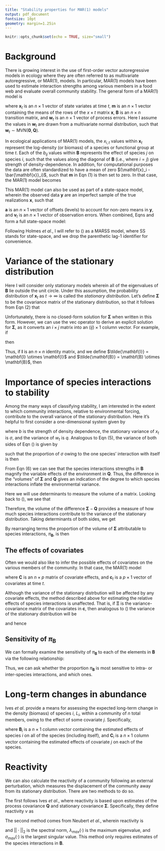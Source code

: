 ```yaml
---
title: "Stability properties for MAR(1) models"
output: pdf_document
fontsize: 10pt
geometry: margin=1.25in
---
```


```r
knitr::opts_chunk$set(echo = TRUE, size="small")
```

\begin{center}
  \begin{Large}
  \textbf{Mark D. Scheuerell} \\
  \end{Large}
  \text{U.S. Geological Survey} \\
  \text{Washington Cooperative Fish and Wildlife Research Unit} \\
  \text{School of Aquatic and Fishery Sciences} \\
  \text{University of Washington} \\
  \text{Seattle, WA USA} \\
  \text{scheuerl@uw.edu}
\end{center}

# Background

There is growing interest in the use of first-order vector autoregressive models in ecology where they are often referred to as multivariate autoregressive, or MAR(1), models\footnote{Ives AR $et \ al$. (2003) $Ecol~Monogr$ 73:301–330}. In particular, MAR(1) models have been used to estimate interaction strengths among various members in a food web and evaluate overall community stability. The general form of a MAR(1) model is

\begin{equation} \label{eq1}
  \mathbf{x}_t = \mathbf{m} + \mathbf{B} (\mathbf{x}_{t-1} - \mathbf{m}) + \mathbf{w}_t,
\end{equation}

where $\mathbf{x}_t$ is an $n \times 1$ vector of state variates at time $t$, $\mathbf{m}$ is an $n \times 1$ vector containing the means of the rows of the $x \times t$ matrix $\mathbf{x}$, $\mathbf{B}$ is an $n \times n$ transition matrix, and $\mathbf{w}_t$ is an $n \times 1$ vector of process errors. Here I assume the values in $\mathbf{w}_t$ are drawn from a multivariate normal distribution, such that $\mathbf{w}_t \sim \text{MVN}(\mathbf{0}, \mathbf{Q})$.

In ecological applications of MAR(1) models, the $x_{i,t}$ values within $\mathbf{x}_t$ represent the log-density (or biomass) of a species or functional group at time $t$. Each of the $b_{ij}$ values within $\mathbf{B}$ represents the effect of species $j$ on species $i$, such that the values along the diagonal of $\mathbf{B}$ (i.e., where $i = j$) give strength of density-dependence. In addition, for computational purposes the data are often standardized to have a mean of zero $(\mathbf{x}_i - \bar{\mathbf{x}}_i)$, such that $\mathbf{m}$ in Eqn (1) is then set to zero. In that case, the MAR(1) model becomes

\begin{equation} \label{eq2}
    \mathbf{x}_t = \mathbf{B} \mathbf{x}_{t-1} + \mathbf{w}_t
\end{equation}
    
This MAR(1) model can also be used as part of a state-space model, wherein the observed data $\mathbf{y}$ are an imperfect sample of the true realizations $\mathbf{x}$, such that

\begin{equation} \label{eq3}
  \mathbf{y}_t = \mathbf{x}_t + \mathbf{a} + \mathbf{v}_t,
\end{equation}

$\mathbf{a}$ is an $n \times 1$ vector of offsets (levels) to account for non-zero means in $\mathbf{y}$, and $\mathbf{v}_t$ is an $n \times 1$ vector of observation errors. When combined, Eqns \eqref{eq1} and \eqref{eq3} form a full state-space model:

\begin{equation} \label{eq4}
  \begin{gathered}
    \mathbf{x}_t = \mathbf{B} \mathbf{x}_{t-1} + \mathbf{w}_t \\
    \mathbf{y}_t = \mathbf{x}_t + \mathbf{a} + \mathbf{v}_t
  \end{gathered}
\end{equation}

Following Holmes $et~al$.\footnote{Holmes EE $et~al$. (2012) $The~R~Journal$ 4:11-19}, I will refer to (\ref{eq4}) as a MARSS model, where SS stands for state-space, and we drop the parenthetic lag-1 identifier for convenience.

# Variance of the stationary distribution

Here I will consider only stationary models wherein all of the eigenvalues of $\mathbf{B}$ lie outside the unit circle. Under this assumption, the probability distribution of $\mathbf{x}_t$ as $t \rightarrow \infty$ is called the *stationary distribution*. Let's define $\mathbf{\Sigma}$ to be the covariance matrix of the stationary distribution, so that it follows from Eqn (2) that  

\begin{equation} \label{eq5}
\mathbf{\Sigma} = \mathbf{B} \mathbf{\Sigma} \mathbf{B}^\top + \mathbf{Q}.
\end{equation}

Unfortunately, there is no closed-form solution for $\mathbf{\Sigma}$ when written in this form. However, we can use the $\text{vec}$ operator to derive an explicit solution for $\mathbf{\Sigma}$, as it converts an $i \times j$ matrix into an $(ij) \times 1$ column vector. For example, if

\begin{equation*}
\mathbf{M} = 
\begin{bmatrix}
    1 & 3 \\
    2 & 4
\end{bmatrix},
\end{equation*}

then

\begin{equation*}
\text{vec}(\mathbf{M}) = 
\begin{bmatrix}
    1 \\
    2 \\
    3 \\
    4 
\end{bmatrix}.
\end{equation*}

Thus, if $\mathbf{I}$ is an $n \times n$ identity matrix, and we define $\tilde{\mathbf{I}} = \mathbf{I} \otimes \mathbf{I}$ and $\tilde{\mathbf{B}} = \mathbf{B} \otimes \mathbf{B}$, then

\begin{equation} \label{eq8}
\text{vec}(\mathbf{\Sigma}) = (\tilde{\mathbf{I}} - \tilde{\mathbf{B}})^{-1} \text{vec}(\mathbf{Q}).
\end{equation}

# Importance of species interactions to stability

Among the many ways of classifying stability, I am interested in the extent to which community interactions, relative to environmental forcing, contribute to the overall variance of the stationary distribution. Here it's helpful to first consider a one-dimensional system given by

\begin{equation} \label{eq9}
x_t = b x_{t-1} + w_t
\end{equation}

where $b$ is the strength of density dependence, the stationary variance of $x_t$ is $\sigma$, and the variance of $w_t$ is $q$. Analogous to Eqn (5), the variance of both sides of Eqn (\ref{eq9}) is given by

\begin{equation} \label{eq10a}
\sigma = b^2 \sigma + q
\end{equation}

such that the proportion of $\sigma$ owing to the one species' interaction with itself is then

\begin{equation} \label{eq10}
\frac{\sigma - q}{\sigma} = b^2.
\end{equation}


From Eqn (6) we can see that the species interactions strengths in $\mathbf{B}$ magnify the variable effects of the environment in $\mathbf{Q}$. Thus, the difference in the "volumes" of $\mathbf{\Sigma}$ and $\mathbf{Q}$ gives an indication of the degree to which species interactions inflate the environmental variance.

Here we will use determinants to measure the volume of a matrix. Looking back to (\ref{eq5}), we see that

\begin{align}
\mathbf{\Sigma} &= \mathbf{B} \mathbf{\Sigma} \mathbf{B}^\top + \mathbf{Q}, \nonumber \\
\mathbf{\Sigma} - \mathbf{Q} &= \mathbf{B} \mathbf{\Sigma} \mathbf{B}^\top. \label{eq9}
\end{align}

Therefore, the volume of the difference $\mathbf{\Sigma} - \mathbf{Q}$ provides a measure of how much species interactions contribute to the variance of the stationary distribution. Taking determinants of both sides, we get

\begin{align*}
\text{det}(\mathbf{\Sigma} - \mathbf{Q}) &= \text{det}(\mathbf{B} \mathbf{\Sigma} \mathbf{B}^\top) \\
 &= \text{det}(\mathbf{B}) \text{det}(\mathbf{\Sigma}) \text{det}(\mathbf{B}^\top) \\
 &= \text{det}(\mathbf{B}) \text{det}(\mathbf{\Sigma}) \text{det}(\mathbf{B}).
\end{align*}

By rearranging terms the proportion of the volume of $\mathbf{\Sigma}$ attributable to species interactions, $\pi_\mathbf{B}$, is then

\begin{equation} \label{eq11}
\pi_\mathbf{B}  = \frac{\text{det}(\mathbf{\Sigma} - \mathbf{Q})}{\text{det}(\mathbf{\Sigma})} = \text{det}(\mathbf{B})^2.
\end{equation}

## The effects of covariates

Often we would also like to infer the possible effects of covariates on the various members of the community. In that case, the MAR(1) model

\begin{equation} \label{eq2}
\mathbf{x}_t = \mathbf{B} \mathbf{x}_{t-1} + \mathbf{C} \mathbf{c}_t + \mathbf{w}_t, \\
\end{equation}

where $\mathbf{C}$ is an $n \times p$ matrix of covariate effects, and $\mathbf{c}_t$ is a $p \times 1$ vector of covariates at time $t$.

Although the variance of the stationary distrbution will be affected by any covariate effects, the method described above for estimating the relative effects of species interactions is unaffected. That is, if $\mathbf{\Xi}$ is the variance-covariance matrix of the covariates in $\mathbf{c}$, then analogous to (\ref{eq9}) the variance of the stationary distribution will be

\begin{equation}
\mathbf{\Sigma} = \mathbf{B} \mathbf{\Sigma} \mathbf{B}^\top + \mathbf{C} \mathbf{\Xi} \mathbf{C}^\top + \mathbf{Q}, \\
\end{equation}

and hence

\begin{align*}
\mathbf{\Sigma} - \mathbf{C} \mathbf{\Xi} \mathbf{C}^\top - \mathbf{Q} &= \mathbf{B} \mathbf{\Sigma} \mathbf{B}^\top \\
\text{det}(\mathbf{\Sigma} - \mathbf{C} \mathbf{\Xi} \mathbf{C}^\top - \mathbf{Q}) &= \text{det}(\mathbf{B} \mathbf{\Sigma} \mathbf{B}^\top) \\
\frac{\text{det}(\mathbf{\Sigma} - \mathbf{C} \mathbf{\Xi} \mathbf{C}^\top - \mathbf{Q})}{\text{det}(\mathbf{\Sigma})} &= \text{det}(\mathbf{B})^2.
\end{align*}

## Sensitivity of $\pi_\mathbf{B}$

We can formally examine the sensitivity of $\pi_\mathbf{B}$ to each of the elements in $\mathbf{B}$ via the following relationship:

\begin{align*}
\left[ \frac{\partial \pi_\mathbf{B}}{\partial \mathbf{B}} \right]_{ij} &= \left[ \frac{\partial \text{det}(\mathbf{B})^2}{\partial \mathbf{B}} \right]_{ij} \\
 &= \left[ 2 ~ \text{det}(\mathbf{B})^2 (\mathbf{B}^{-1})^\top \right]_{ij}.
\end{align*}

Thus, we can ask whether the proportion $\pi_\mathbf{B}$ is most sensitive to intra- or inter-species interactions, and which ones.

# Long-term changes in abundance

Ives $et~al$.\footnote{Ives AR $et~al$. (1999) $Ecology$ 80:1405–1421} provide a means for assessing the expected long-term change in the density (biomass) of species $i$, $L_i$, within a community of $n$ total members, owing to the effect of some covariate $j$. Specifically,

\begin{equation}
L_i = \frac{\text{det}(\mathbf{B}_1 \dots \mathbf{B}_{i-1} \mathbf{C}_j \mathbf{B}_{i+1} \dots \mathbf{B}_n)}{\text{det}(\mathbf{B}_1 \dots \mathbf{B}_n)},
\end{equation}

where $\mathbf{B}_i$ is a $n \times 1$ column vector containing the estimated effects of species $i$ on all of the species (including itself), and $\mathbf{C}_i$ is a $n \times 1$ column vector containing the estimated effects of covariate $j$ on each of the species.

# Reactivity

We can also calculate the reactivity of a community following an external perturbation, which measures the displacement of the community away from its stationary distribution. There are two methods to do so.

The first follows Ives $et~al$.\footnote{Ives AR $et \ al$. (2003) $Ecol~Monogr$ 73:301–330}, where reactivity is based upon estimates of the process covariance $\mathbf{Q}$ and stationary covariance $\mathbf{\Sigma}$. Specifically, they define reactivity $\nu$ as

\begin{align}
\nu &= \displaystyle -\frac{\text{tr}(\mathbf{Q})}{\text{tr}(\mathbf{\Sigma})} \\
    & \leq 1-\lambda_{max}(\mathbf{B}^\top \mathbf{B}).
\end{align}

The second method comes from Neubert $et~al$.\footnote{Neubert MG $et~al$. (2009) $Ecology$ 90:2683–2688}, wherein reactivity is

\begin{align}
\nu &= \log ||\mathbf{B}||_2 \\
    &= \log \sqrt{\lambda_{max}(\mathbf{B}^\top \mathbf{B})} \\
    &= \log \sigma_{max} (\mathbf{B}),
\end{align}

and $||\cdot||_2$ is the spectral norm, $\lambda_{max}(\cdot)$ is the maximum eigenvalue, and $\sigma_{max}(\cdot)$ is the largest singular value. This method only requires estimates of the species interactions in $\mathbf{B}$.

